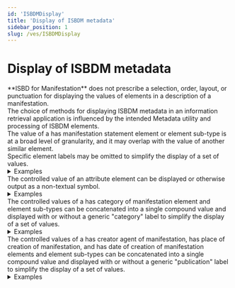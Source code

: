 ```yaml
---
id: 'ISBDMDisplay'
title: 'Display of ISBDM metadata'
sidebar_position: 1
slug: /ves/ISBDMDisplay
---
```


# Display of ISBDM metadata

<div className="guid">
**ISBD for Manifestation** does not prescribe a selection, order, layout, or punctuation for displaying the values of elements in a description of a manifestation.
</div>

<div className="guid">
The choice of methods for displaying ISBDM metadata in an information retrieval application is influenced by the intended <InLink href="/docs/intro#i006">Metadata utility and processing</InLink> of ISBDM elements.
</div>

<div className="guid">
The value of a has manifestation statement element or element sub-type is at a broad level of granularity, and it may overlap with the value of another similar element.
</div>

<div className="guid">
Specific element labels may be omitted to simplify the display of a set of values.
</div>

<details>
<summary>Examples</summary>

| Relation | Example |
|----------|----------|
| display of ISBDM metadata | ""Jane Austen, Emma, edited with an introduction by Ronald Blythe. - Penguin English library. - Penguin Books Ltd, Harmondsworth … England, … Reprinted 1971. - ISBN 0 14 043.101 5."" |

*[Full example: <InLink href="/docs/fullex/fx025">Emma (1971; Penguin Books; volume)</InLink>. The delimiting punctuation is ". - " (stop-space-hyphen-space).]*

---

| Relation | Example |
|----------|----------|
| display of ISBDM metadata | ""give it up b/w tired. - lcd soundsystem | a. written by james murphy b. by james murphy and pat mahoney | a give it up | james murphy: vocals, bass, drums, percussion, synthesizers, programming | produce by the dfa | b tired | james murphy: vocals, bass, guitar; pat mahoney: drums, percussion; ems synthesizer | produce by the dfa. - p+c dfa records 2002. - output recordings … london, - oprdfa004. - 45 rpm"" |

*[Full example: <InLink href="/docs/fullex/fx058">Give it up b/w Tired (2002; Ouput Recordings; audio disc)</InLink>. The delimiting punctuation is ". - " (stop-space-hyphen-space).]*

---

| Relation | Example |
|----------|----------|
| display of ISBDM metadata | ""Henri Cartier-Bresson (1908-2004) / Truman Capote, ecrivain, USA, 1947 / courtesy Fondation HCB : © Nouvelles Images S.A. et H. Cartier-Bresson - Magnum Photos 2008 / 45700 Lombreuil, France : 764697001022, 764697150065"" |

*[Full example: <InLink href="/docs/fullex/fx060">Truman Capote, ecrivain, USA, 1947 (2008; Nouvelles Images S.A.; card)</InLink>. The delimiting punctuation is " :" (space-colon-space).]*

</details>

<div className="guid">
The controlled value of an attribute element can be displayed or otherwise output as a non-textual symbol.
</div>

<details>
<summary>Examples</summary>

| Relation | Example |
|----------|----------|
| display of ISBDM metadata | "Display the value "volume" of a has category of manifestation element as ." |

---

| Relation | Example |
|----------|----------|
| display of ISBDM metadata | "Display the value "microform" of a has media type element as ." |

</details>

<div className="guid">
The controlled values of a <InLink href="/docs/attributes/1263">has category of manifestation</InLink> element and element sub-types can be concatenated into a single compound value and displayed with or without a generic "category" label to simplify the display of a set of values.
</div>

<details>
<summary>Examples</summary>

| Relation | Example |
|----------|----------|
| display of ISBDM metadata | ""volume; unmediated; still image; text"" |

*[Full example: <InLink href="/docs/fullex/fx059">Asterix and the gowden heuk (2014; Itchy Coo; volume)</InLink>. The delimiting punctuation is "; " (semicolon-space).]*

---

| Relation | Example |
|----------|----------|
| display of ISBDM metadata | ""Type: audiocassette - spoken word"" |

*[Full example: <InLink href="/docs/fullex/fx018">Harry Potter and the goblet of fire (2000; Listening Library; audiocassette)</InLink>. The delimiting punctuation is " - " (space-hyphen-space). The value of <InLink href="/docs/attributes/1218">has media type</InLink> is omitted for clarity. "Type" is used as a generic display label.]*

</details>

<div className="guid">
The controlled values of a <InLink href="/docs/relationships/1019">has creator agent of manifestation</InLink>, has place of creation of manifestation, and has date of creation of manifestation elements and element sub-types can be concatenated into a single compound value and displayed with or without a generic "publication" label to simplify the display of a set of values.
</div>

<details>
<summary>Examples</summary>

| Relation | Example |
|----------|----------|
| display of ISBDM metadata | ""London (England) : Methuen Children’s Books, 1986"" |

*[Full example: <InLink href="/docs/fullex/fx021">House at Pooh Corner (1986; Methuen Children’s Books; volume)</InLink>. The order of elements and delimiting punctuation conform to ISBD Area 4.]*

---

| Relation | Example |
|----------|----------|
| display of ISBDM metadata | ""Published: Cham (Switzerland); Springer (Cham, Switzerland); 2022-"" |

*[Full example: <InLink href="/docs/fullex/fx039">Springer handbooks of political science and international relations (2022-; Springer; volume)</InLink>. The order of elements conforms to ISBD Area 4. The delimiting punctuation is "; " (semicolon-space). "Published" is used as a generic display label.]*

</details>

